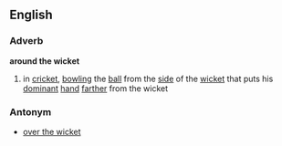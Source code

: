 ==English==
===Adverb===
'''around the wicket'''
# in [[cricket]], [[bowling]] the [[ball]] from the [[side]] of the [[wicket]] that puts his [[dominant]] [[hand]] [[farther]] from the wicket
===Antonym===
* [[over the wicket]]